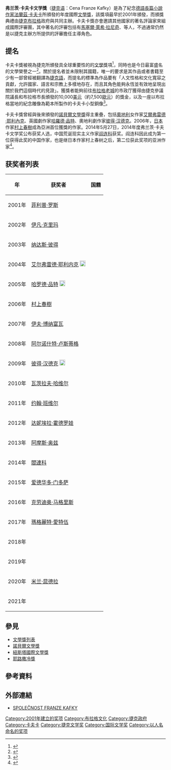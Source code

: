 {{Infobox award
| name = 卡夫卡獎
| current_awards = 
| image = Kafka portrait.jpg
| imagesize = 200px
| alt = 
| caption = 
| description = 
| presenter = {{Link-de|卡夫卡協會|Franz-Kafka-Gesellschaft|布拉格卡夫卡協會}}
| host = 
| date = <!-- {{Start date|YYYY|MM|DD}} -->
| location = 
| country = {{CZE}}
| reward = 
| year = 2001年
| year2 = 
| holder = 
| website = http://www.franzkafka-soc.cz/cena-franze-kafky/
| network = 
| radio = 
| runtime = 
| ratings = 
| previous = 
| main = 
| next = 
}}

'''弗兰茨·卡夫卡文学獎'''（[[捷克语|捷克语]]：Cena Franze Kafky）是為了紀念[[德語|德語]][[長篇小說|長篇小說]][[作家|作家]][[法蘭茲·卡夫卡|法蘭茲·卡夫卡]]所頒發的年度國際[[文學獎|文學獎]]，該獎項最早於2001年頒發，而頒獎典禮由[[捷克|捷克]][[布拉格|布拉格]]政府與{{Link-de|卡夫卡協會|Franz-Kafka-Gesellschaft|布拉格卡夫卡協會}}共同主辦。卡夫卡獎亦會邀請其他國家的著名評論家來組成國際評審團，其中著名的評審包括有[[馬塞爾·萊希·拉尼奇|馬塞爾·萊希·拉尼奇]]、{{Link-de|彼得·狄美|Peter Demetz}}等人，不過通常仍然是以捷克主辦方所提供的評審擔任主導角色。

==提名==
卡夫卡獎被視為捷克所頒發具全球重要性的的[[文學|文學]]獎項<ref>{{Cite web |url= http://www.radio.cz/en/section/curraffrs/-writer-ivan-klima-wins-franz-kafka-prize- |title= Writer Ivan Klima wins Franz Kafka Prize |author= Pavla Horáková |date= 2002年10月31日 |publisher= {{Link-en|捷克國立電台|Czech Radio}} |language= en |accessdate= 2013年5月7日 |quote=  |archive-date= 2016年6月9日 |archive-url= https://web.archive.org/web/20160609214832/http://www.radio.cz/en/section/curraffrs/-writer-ivan-klima-wins-franz-kafka-prize- |dead-url= no }}</ref>，同時也是今日最富盛名的文學榮譽之一<ref>{{Cite web |url= http://www.independent.ie/entertainment/books-arts/banville-gets-top-book-award-26736510.html |title= Banville gets top book award |author= John Spain |date= 2011年5月26日 |publisher= 《{{Link-en|愛爾蘭獨立報|independent}}》 |language= en |accessdate= 2013年5月7日 |quote=  }}</ref>。關於提名者並未限制其國籍，唯一的要求是其作品或者書籍至少有一部曾經被翻譯為[[捷克語|捷克語]]，而提名的標準為作品要有「人文性格和文化寬容之貢獻，允許國家、語言和宗教上多樣地存在，而且其角色能夠永恆並有效地呈現出關於我們這個時代的見證」。獲獎者能夠前往[[布拉格老城|布拉格老城]]的市政厅獲得由捷克參議院議長和布拉格市長頒發的10,000[[美元|美元]]（約7,500[[歐元|歐元]]）的獎金，以及一座以布拉格當地的紀念雕像為範本所製作的卡夫卡小型銅像<ref>{{Cite web |url= http://www.cbc.ca/news/arts/books/story/2007/10/30/kafka-prize.html |title= French poet Bonnefoy wins Franz Kafka Prize |author=  |date= 2007年10月30日 |publisher= [[CBC_News|CBC News]] |language= en |accessdate= 2013年5月7日 |quote=  |archive-date= 2012年11月9日 |archive-url= https://web.archive.org/web/20121109160659/http://www.cbc.ca/news/arts/books/story/2007/10/30/kafka-prize.html |dead-url= no }}</ref>。

卡夫卡獎曾經與後來頒發的[[諾貝爾文學獎|諾貝爾文學獎]]得主重疊，包括[[奧地利|奧地利]]女作家[[艾爾弗雷德·耶利內克|艾爾弗雷德·耶利內克]]、英國劇作家[[哈羅德·品特|哈羅德·品特]]、奧地利劇作家[[彼得·汉德克|彼得·汉德克]]。2006年，[[日本|日本]]作家[[村上春樹|村上春樹]]成為亞洲首位獲獎的作家。2014年5月27日，2014年度弗兰茨·卡夫卡文学奖公布获奖人选，中国荒诞现实主义作家[[阎连科|阎连科]]获奖。阎连科因此成为第一位获得此奖的中国作家，也是继日本作家村上春树之后，第二位获此奖项的亚洲作家<ref>{{Cite web|url=http://www.wccdaily.com.cn/shtml/hxdsb/20140529/213116.shtml|title=阎连科：用“神实主义”一剑封喉|author=|date=2014-05-29|publisher=|language=中文|accessdate=2014-05-30|quote=|deadurl=yes|archiveurl=https://web.archive.org/web/20140729201535/http://www.wccdaily.com.cn/shtml/hxdsb/20140529/213116.shtml|archivedate=2014-07-29}}</ref>。

== 获奖者列表 ==
{|class="wikitable"
!年
!获奖者
!国籍
|-
|2001年
|[[菲利普·罗斯|菲利普·罗斯]]
|{{USA}}
|-
|2002年
|[[伊凡·克里玛|伊凡·克里玛]]
|{{CZE}}
|-
|2003年
|[[纳达斯·彼得|纳达斯·彼得]]
|{{HUN}}
|-
|2004年
|[[艾尔弗雷德·耶利内克|艾尔弗雷德·耶利内克]] [[File:Nobel_prize_medal.svg|18px]]
|{{AUT}}
|-
|2005年
|[[哈罗德·品特|哈罗德·品特]] [[File:Nobel_prize_medal.svg|18px]]
|{{GBR}}
|-
|2006年
|[[村上春樹|村上春樹]]
|{{JPN}}
|-
|2007年
|[[伊夫·博纳富瓦|伊夫·博纳富瓦]]
|{{FRA}}
|-
|2008年
|[[阿尔诺什特·卢斯蒂格|阿尔诺什特·卢斯蒂格]]
|{{CZE}}
|-
|2009年
|[[彼得·汉德克|彼得·汉德克]] [[File:Nobel_prize_medal.svg|18px]]
|{{AUT}}
|-
|2010年
|[[瓦茨拉夫·哈维尔|瓦茨拉夫·哈维尔]]
|{{CZE}}
|-
|2011年
|[[约翰·班维尔|约翰·班维尔]]
|{{IRL}}
|-
|2012年
|[[达妮埃拉·霍德罗娃|达妮埃拉·霍德罗娃]]
|{{CZE}}
|-
|2013年
|[[阿摩斯·奥兹|阿摩斯·奥兹]]
|{{ISR}}
|-
|2014年
|[[閻連科|閻連科]]
|{{PRC}}
|-
|2015年
|[[爱德华多·门多萨·伽里加|爱德华多·门多萨]]
|{{ESP}}
|-
|2016年
|[[克劳迪奥·马格里斯|克劳迪奥·马格里斯]]
|{{ITA}}
|-
|2017年
|[[瑪格麗特·愛特伍|瑪格麗特·愛特伍]]
|{{CAN}}
|-
|2018年
|{{link-en|伊万·维尔尼施|Ivan_Wernisch}}
|{{CZE}}
|-
|2019年
|{{link-en|皮埃尔·米雄|Pierre_Michon}}
|{{FRA}}
|-
|2020年
|[[米兰·昆德拉|米兰·昆德拉]]
|{{CZE}}
|-
|2021年
|{{link-cs|伊万·维斯科奇|Ivan_Vyskočil}}
|{{CZE}}
|}

== 參見 ==
* [[文學獎列表|文學獎列表]]
* [[諾貝爾文學獎|諾貝爾文學獎]]
* [[紐斯塔國際文學獎|紐斯塔國際文學獎]]
* [[耶路撒冷獎|耶路撒冷獎]]

== 參考資料 ==
{{Reflist|2}}

== 外部連結 ==
* {{cs}} [http://www.franzkafka-soc.cz/cena-franze-kafky/ SPOLEČNOST FRANZE KAFKY]{{Wayback|url=http://www.franzkafka-soc.cz/cena-franze-kafky/ |date=20171018084354 }}

{{卡夫卡獎}}

[[Category:2001年建立的奖项|Category:2001年建立的奖项]]
[[Category:布拉格文化|Category:布拉格文化]]
[[Category:捷克政府|Category:捷克政府]]
[[Category:卡夫卡|Category:卡夫卡]]
[[Category:捷克文学奖|Category:捷克文学奖]]
[[Category:国际文学奖|Category:国际文学奖]]
[[Category:以人名命名的奖项|Category:以人名命名的奖项]]
